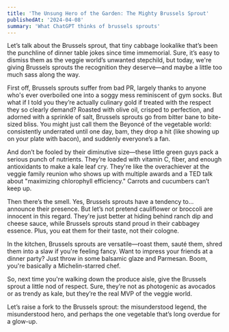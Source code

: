 ```yaml
---
title: 'The Unsung Hero of the Garden: The Mighty Brussels Sprout'
publishedAt: '2024-04-08'
summary: 'What ChatGPT thinks of brussels sprouts'
---
```


Let’s talk about the Brussels sprout, that tiny cabbage lookalike that’s been the punchline of dinner table jokes since time immemorial. Sure, it’s easy to dismiss them as the veggie world’s unwanted stepchild, but today, we're giving Brussels sprouts the recognition they deserve—and maybe a little too much sass along the way.

First off, Brussels sprouts suffer from bad PR, largely thanks to anyone who's ever overboiled one into a soggy mess reminiscent of gym socks. But what if I told you they’re actually culinary gold if treated with the respect they so clearly demand? Roasted with olive oil, crisped to perfection, and adorned with a sprinkle of salt, Brussels sprouts go from bitter bane to bite-sized bliss. You might just call them the Beyoncé of the vegetable world: consistently underrated until one day, bam, they drop a hit (like showing up on your plate with bacon), and suddenly everyone’s a fan.

And don’t be fooled by their diminutive size—these little green guys pack a serious punch of nutrients. They’re loaded with vitamin C, fiber, and enough antioxidants to make a kale leaf cry. They're like the overachiever at the veggie family reunion who shows up with multiple awards and a TED talk about "maximizing chlorophyll efficiency." Carrots and cucumbers can’t keep up.

Then there’s the smell. Yes, Brussels sprouts have a tendency to... announce their presence. But let’s not pretend cauliflower or broccoli are innocent in this regard. They're just better at hiding behind ranch dip and cheese sauce, while Brussels sprouts stand proud in their cabbagey essence. Plus, you eat them for their taste, not their cologne.

In the kitchen, Brussels sprouts are versatile—roast them, sauté them, shred them into a slaw if you're feeling fancy. Want to impress your friends at a dinner party? Just throw in some balsamic glaze and Parmesan. Boom, you're basically a Michelin-starred chef.

So, next time you're walking down the produce aisle, give the Brussels sprout a little nod of respect. Sure, they’re not as photogenic as avocados or as trendy as kale, but they’re the real MVP of the veggie world.

Let’s raise a fork to the Brussels sprout: the misunderstood legend, the misunderstood hero, and perhaps the one vegetable that’s long overdue for a glow-up.
